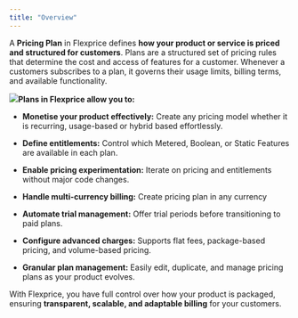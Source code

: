 ```yaml
---
title: "Overview"
---
```


A **Pricing Plan** in Flexprice defines **how your product or service is priced and structured for customers**. Plans are a structured set of pricing rules that determine the cost and access of features for a customer. Whenever a customers subscribes to a plan, it governs their usage limits, billing terms, and available functionality.

![](/images/WhatsAppImage2025-03-12at10.27.02PM.jpeg)**Plans in Flexprice allow you to:**

* **Monetise your product effectively:** Create any pricing model whether it is recurring, usage-based or hybrid based effortlessly.

* **Define entitlements:** Control which Metered, Boolean, or Static Features are available in each plan.

* **Enable pricing experimentation:** Iterate on pricing and entitlements without major code changes.

* **Handle multi-currency billing:** Create pricing plan in any currency

* **Automate trial management:** Offer trial periods before transitioning to paid plans.

* **Configure advanced charges:** Supports flat fees, package-based pricing, and volume-based pricing.

* **Granular plan management:** Easily edit, duplicate, and manage pricing plans as your product evolves.

With Flexprice, you have full control over how your product is packaged, ensuring **transparent, scalable, and adaptable billing** for your customers.